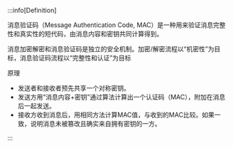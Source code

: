 
:::info[Definition]

消息验证码（Message Authentication Code, MAC）是一种用来验证消息完整性和真实性的短代码，由消息内容和密钥共同计算得到。

消息加密解密和消息验证码是独立的安全机制。加密/解密流程以“机密性”为目标，消息验证码流程以“完整性和认证”为目标

原理
- 发送者和接收者预先共享一个对称密钥。
- 发送方用“消息内容+密钥”通过算法计算出一个认证码（MAC），附加在消息后一起发送。
- 接收方收到消息后，用相同方法计算MAC值，与收到的MAC比较。如果一致，说明消息未被篡改且确实来自拥有密钥的一方。

:::

